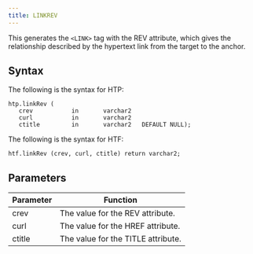 ```yaml
---
title: LINKREV
---
```


This generates the `<LINK>` tag with the REV attribute, which gives the relationship described by the hypertext link from the target to the anchor. 

## Syntax

The following is the syntax for HTP:
```
htp.linkRev (
   crev           in       varchar2
   curl           in       varchar2
   ctitle         in       varchar2   DEFAULT NULL);
```

The following is the syntax for HTF:
```
htf.linkRev (crev, curl, ctitle) return varchar2;
```

## Parameters

| Parameter | Function |
| --------- | -------- |
| crev | The value for the REV attribute. |
| curl | The value for the HREF attribute. |
| ctitle | The value for the TITLE attribute. |